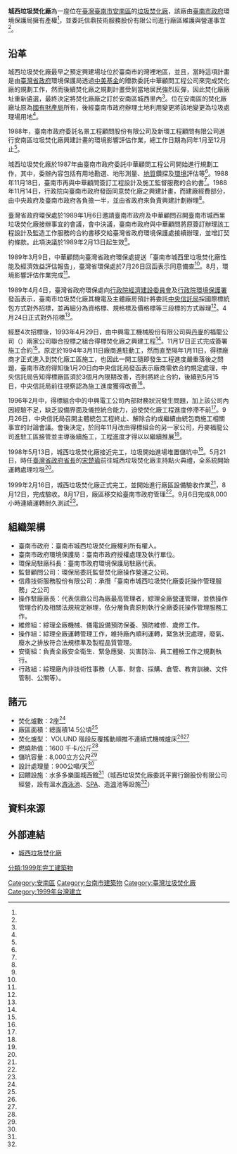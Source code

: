 {{Infobox 臺灣垃圾焚化廠
| name               = 城西垃圾焚化廠
| image              = %E5%8F%B0%E5%8D%97%E5%B8%82%E5%9E%83%E5%9C%BE%E7%84%9A%E5%8C%96%E5%BB%A0.png
| image_size         = 300px
| image_caption      = 
| image_alt          = 
| location_map       = Taiwan
| location_map_width = 
| location_map_text  = 
| lat_d              = 23
| lat_m              = 02
| lat_s              = 42.5
| lat_NS             = N
| long_d             = 120
| long_m             = 04
| long_s             = 29.6
| long_EW            = E
| coordinates_type   = type:landmark
| coordinates_display= inline,title
| coordinates_ref    = 
| official_name      = 城西垃圾焚化廠
| country            = {{ROC}}（臺灣）
| location           = 臺南市安南區城西里城西街三段1105巷121弄150號
| status             = 營運中
| coordinates        = 
| construction_began = 1993年4月29日<ref name="環境資源資料庫"/>
| start_use          = 1999年2月16日<ref name="環境資源資料庫"/>
| owner              = [[臺南市政府|臺南市政府]]環保局（產權）<br>信鼎技術服務股份有限公司（營運）<ref name="環境資源資料庫"/>
| decommissioned     =
| refuse_incineration_plant_number = 2座
| refuse_incineration_plant_type   = {{DEN}} VOLUND 公司製階段反覆搖動順推不連續式機械爐床<ref name="城西垃圾焚化廠"/><ref name="臺南市政府環保局"/>
| design_capacity                  = 900公噸/天<ref name="城西垃圾焚化廠"/><ref name="臺南市政府環保局"/>
| unit_number                      = 15800kW<ref name="城西垃圾焚化廠"/>
| dsign_lower_heating_value        = 1600 千卡/公斤<ref name="城西垃圾焚化廠"/>
| website            = [http://www.tnrip.sesc.com.tw/index.asp 臺南市城西垃圾焚化廠 官方網站]
| as_of              = 2016-02-29
}}
'''城西垃圾焚化廠'''為一座位在[[臺灣|臺灣]][[臺南市|臺南市]][[安南區|安南區]]的[[焚化爐|垃圾焚化廠]]，該廠由[[臺南市政府|臺南市政府]]環境保護局擁有產權<ref name="臺南市政府環保局"/>，並委託信鼎技術服務股份有限公司進行廠區維護與營運事宜<ref name="城西垃圾焚化廠"/>。

== 沿革 ==
城西垃圾焚化廠最早之預定興建場址位於臺南市的灣裡地區，並且，當時這項計畫是由[[臺灣省政府|臺灣省政府]]環境保護局透過[[中美基金|中美基金]]的贈款委託中華顧問工程公司來完成焚化廠的規劃工作，然而後續焚化廠之規劃計畫受到當地居民強烈反彈，因此焚化廠廠址重新遴選，最終決定將焚化廠廠之訂於安南區城西里內<ref name="行政院環境保護署"/>。位在安南區的焚化廠廠址原為[[國有財產局|國有財產局]]所有，後經臺南市政府辦理土地利用變更將該地變更為垃圾處理場用地<ref name="行政院環境保護署"/>。

1988年，臺南市政府委託名景工程顧問股份有限公司及新環工程顧問有限公司進行安南區垃圾焚化廠興建計畫的環境影響評估作業，總工作日期為同年1月至12月止<ref name="行政院環境保護署"/>。

城西垃圾焚化廠於1987年由臺南市政府委託中華顧問工程公司開始進行規劃工作，其中，委辦內容包括有用地勘選、地形測量、[[地質|地質]]鑽探及[[環境|環境]]評估等<ref name="行政院環境保護署"/>。1988年11月18日，臺南市再與中華顧問簽訂工程設計及施工監督服務的合約書<ref name="行政院環境保護署"/>。1988年11月14日，行政院向臺南市政府發函同意焚化廠之興建計畫，而建廠經費部分，由中央政府及臺南市政府各負擔一半，並由省政府來負責興建計劃辦理<ref name="行政院環境保護署"/>。

臺灣省政府環保處於1989年1月6日邀請臺南市政府及中華顧問召開臺南市城西里垃圾焚化廠接辦事宜的會議，會中決議，臺南市政府與中華顧問將原簽訂辦理該工程設計及監造工作服務的合約書移交給臺灣省政府環境保護處接續辦理，並增訂契約條款。此項決議於1989年2月13日起生效<ref name="行政院環境保護署"/>。

1989年3月9日，中華顧問向臺灣省政府環保處提送「臺南市城西里垃圾焚化廠性能及經濟效益評估報告」，臺灣省環保處於7月26日回函表示同意備查<ref name="行政院環境保護署"/>。8月，環境影響評估作業完成<ref name="行政院環境保護署"/>。

1989年4月4日，臺灣省政府環保處向[[行政院|行政院]][[經濟建設委員會|經濟建設委員會]]及[[行政院環境保護署|行政院環境保護署]]發函表示，臺南市垃圾焚化廠其機電及主體廠房預計將委託[[中央信託局|中央信託局]]採國際標統包方式對外招標，並再細分為資格標、規格標及價格標等三段標的方式辦理<ref name="行政院環境保護署"/>。4月24日正式對外招標<ref name="行政院環境保護署"/>。

經歷4次招標後，1993年4月29日，由中興電工機械股份有限公司與[[丹麥|丹麥]]的福龍公司（{{lang-en|VOLUND}}）兩家公司聯合投標之組合得標焚化廠之興建工程<ref name="行政院環境保護署"/>。11月17日正式完成簽署施工合約<ref name="行政院環境保護署"/>。原定於1994年3月11日廠商進駐動工，然而直至隔年1月11日，得標廠商才正式進入到焚化廠工區施工，也因此一開工隨即發生工程進度嚴重落後之問題，臺南市政府得知後1月20日向中央信託局發函表示廠商需依合約規定處理，中央信託局告知得標廠區須於3個月內限期改善，否則將終止合約，後續到5月15日，中央信託局前往視察認為施工進度獲得改善<ref name="行政院環境保護署"/>。

1996年2月中，得標組合中的中興電工公司內部財務狀況發生問題，加上該公司內因經驗不足，缺乏設備界面及儀控統合能力，迫使焚化廠工程進度停滯不前<ref name="行政院環境保護署"/>。9月26日，中央信託局召開主體統包工程終止、解除合約或繼續由統包商施工相關事宜的討論會議。會後決定，於同年11月改由得標組合的另一家公司，丹麥福龍公司進駐工區接管並主導後續施工，工程進度才得以以繼續推展<ref name="行政院環境保護署"/>。

1998年5月13日，城西垃圾焚化廠接近完工，垃圾開始進場堆置儲坑中<ref name="行政院環境保護署"/>。5月21日，時任[[臺灣省政府|臺灣省政府]][[省長|省長]]的[[宋楚瑜|宋楚瑜]]前往城西垃圾焚化廠主持點火典禮，全系統開始運轉處理垃圾<ref name="行政院環境保護署"/>。

1999年2月16日，城西垃圾焚化廠正式完工，並開始進行廠區設備驗收作業<ref name="行政院環境保護署"/>，8月12日，完成驗收。8月17日，廠區移交給臺南市政府管理<ref name="行政院環境保護署"/>。9月6日完成8,000小時連續運轉耐久測試<ref name="行政院環境保護署"/>。

==組織架構==
*臺南市政府：臺南市城西垃圾焚化廠權利所有權人。
*臺南市政府環境保護局：臺南市政府授權處理及執行單位。
*環保局駐廠科長：臺南市政府環境保護局駐廠代表。
*監督顧問公司：環保局委託監督焚化廠操作營運之公司。
*信鼎技術服務股份有限公司：承攬「臺南市城西垃圾焚化廠委託操作管理服務」之公司
*操作駐廠廠長：代表信鼎公司為廠最高管理者，綜理全廠營運管理，並依操作管理合約及相關法規規定辦理，依分層負責原則執行全廠委託操作管理服務工作。
*維修組：綜理全廠機械、儀電設備預防保養、預防維修、歲修工作。
*操作組：綜理全廠運轉管理工作，維持廠內順利運轉，緊急狀況處理，廢氣、廢水之排放符合法規標準及製程品質管理。
*安衛組：負責全廠安全衛生、緊急應變、災害防治、員工體檢工作之規劃執行。
*行政組：綜理廠內非技術性事務（人事、財會、採購、倉管、教育訓練、文件管制、公關等）。
 
== 諸元 ==
* 焚化爐數：2座<ref name="城西垃圾焚化廠"/>
* 廠區面積：總面積14.5公頃<ref name="城西垃圾焚化廠"/>
* 焚化爐型：{{DEN}} VOLUND 階段反覆搖動順推不連續式機械爐床<ref name="城西垃圾焚化廠"/><ref name="臺南市政府環保局"/>
* 燃燒熱值：1600 千卡/公斤<ref name="城西垃圾焚化廠"/>
* 儲坑容量：8,000立方公尺<ref name="城西垃圾焚化廠"/>
* 設計處理量：900公噸/天<ref name="城西垃圾焚化廠"/>
* 回饋設施：水多多樂園城西館<ref name="水多多樂園城西館"/>（城西垃圾焚化廠委託平實行銷股份有限公司經營，設有溫水[[游泳池|游泳池]]、[[SPA|SPA]]、造[[浪|浪]]池等設施<ref name="城西垃圾焚化廠"/>）

== 資料來源 ==
{{Reflist| refs=

<ref name="環境資源資料庫">{{cite web|language=zh-tw|url=http://erdb.epa.gov.tw/DataRepository/Facilities/WasteFact.aspx?REGISTRATIONNO=D3202577&Counties=%E8%87%BA%E5%8D%97%E5%B8%82&Towns=%E8%87%BA%E5%8D%97%E5%B8%82%E5%AE%89%E5%8D%97%E5%8D%80%E5%9F%8E%E8%A5%BF%E8%A1%97%E4%B8%89%E6%AE%B5%EF%BC%91%EF%BC%91%EF%BC%90%EF%BC%95%E5%B7%B7%EF%BC%91%EF%BC%92%EF%BC%91%E5%BC%84%EF%BC%91%EF%BC%95%EF%BC%90%E8%99%9F&hideresearch=1&topic1=%E5%9C%B0&topic2=%E6%B1%A1%E6%9F%93%E9%98%B2%E6%B2%BB&subject=%E5%BB%A2%E6%A3%84%E7%89%A9%E8%99%95%E7%90%86|title=環境資源資料庫 - 垃圾焚化廠明細資料|author=|publisher=行政院環保署|date=|accessdate=2016-02-29|archive-date=2019-06-30|archive-url=https://web.archive.org/web/20190630011828/https://erdb.epa.gov.tw/DataRepository/Facilities/WasteFact.aspx?REGISTRATIONNO=D3202577&Counties=%E8%87%BA%E5%8D%97%E5%B8%82&Towns=%E8%87%BA%E5%8D%97%E5%B8%82%E5%AE%89%E5%8D%97%E5%8D%80%E5%9F%8E%E8%A5%BF%E8%A1%97%E4%B8%89%E6%AE%B5%EF%BC%91%EF%BC%91%EF%BC%90%EF%BC%95%E5%B7%B7%EF%BC%91%EF%BC%92%EF%BC%91%E5%BC%84%EF%BC%91%EF%BC%95%EF%BC%90%E8%99%9F&hideresearch=1&topic1=%E5%9C%B0&topic2=%E6%B1%A1%E6%9F%93%E9%98%B2%E6%B2%BB&subject=%E5%BB%A2%E6%A3%84%E7%89%A9%E8%99%95%E7%90%86|dead-url=no}}</ref>

<ref name="城西垃圾焚化廠">{{cite web|language=zh-tw|url=http://www.tnrip.sesc.com.tw/jj.asp?id=8|title=本廠概要|author=|publisher=城西垃圾焚化廠|date=|accessdate=2016-02-29|archive-date=2019-06-09|archive-url=https://web.archive.org/web/20190609045346/http://www.tnrip.sesc.com.tw/jj.asp?id=8|dead-url=no}}</ref>

<ref name="行政院環境保護署">{{cite web|language=zh-tw|url=http://swims.epa.gov.tw/swims/swims_net/Summary/Summary_WEPD3244_Data.aspx|title=臺南市城西焚化廠建廠摘述|author=|publisher=行政院環境保護署|date=|accessdate=2016-02-29|archive-date=2016-07-28|archive-url=https://web.archive.org/web/20160728052920/http://swims.epa.gov.tw/swims/swims_net/Summary/Summary_WEPD3244_Data.aspx|dead-url=no}}</ref>

<ref name="臺南市政府環保局">{{cite web|language=zh-tw|url=http://www.tnepb.gov.tw/mode03_02.asp?num=20131028140329&page=1&t=sub|title=資源回收(焚化)廠|author=|publisher=臺南市政府環保局|date=|accessdate=2016-02-29|archive-date=2016-09-27|archive-url=https://web.archive.org/web/20160927083151/http://www.tnepb.gov.tw/mode03_02.asp?num=20131028140329&page=1&t=sub|dead-url=no}}</ref>

<ref name="水多多樂園城西館">{{cite web|language=zh-tw|url=http://www.super-water.com.tw/about.asp|title=水多多樂園城西館|author=|publisher=水多多樂園|date=|accessdate=2016-02-29|archive-url=https://web.archive.org/web/20160322005625/http://super-water.com.tw/about.asp|archive-date=2016-03-22|dead-url=yes}}</ref>

}}

==外部連結==
*[http://www.tnrip.sesc.com.tw/index.asp 城西垃圾焚化廠] {{Wayback|url=http://www.tnrip.sesc.com.tw/index.asp |date=20200927045516 }}{{zh-tw}}{{en}}

{{臺灣垃圾焚化廠}}
[[Category:安南區|Category:安南區]]
[[Category:台南市建築物|Category:台南市建築物]]
[[Category:臺灣垃圾焚化廠|Category:臺灣垃圾焚化廠]]
[[Category:1999年台灣建立|Category:1999年台灣建立]]
[[分類:1999年完工建築物|分類:1999年完工建築物]]